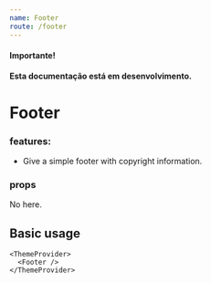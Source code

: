 ```yaml
---
name: Footer
route: /footer
---
```


#### Importante!

**Esta documentação está em desenvolvimento.**

# Footer

### features:

- Give a simple footer with copyright information.

### props

No here.

## Basic usage

```
<ThemeProvider>
  <Footer />
</ThemeProvider>
```
